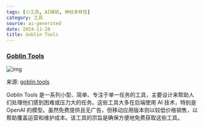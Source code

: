 ```yaml
---
tags: [小工具, AI辅助, 神经多样性]
category: 工具
source: ai-generated
date: 2024-11-28
title: Goblin Tools
---
```


### [Goblin Tools](https://goblin.tools/About)

![img](https://img.mengpeng.tech/i/2024/11/28/6748683ab853d.webp)

来源: [goblin.tools](https://goblin.tools/About)

Goblin Tools 是一系列小型、简单、专注于单一任务的工具，主要设计来帮助人们处理他们感到困难或压力大的任务。这些工具大多在后端使用 AI 技术，特别是 OpenAI 的模型。虽然免费提供且无广告，但移动应用版本则以较低价格销售，以帮助覆盖运营和维护成本。该工具的宗旨是确保方便地免费获取这些工具。

